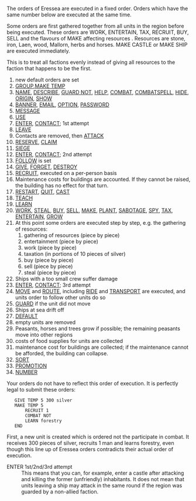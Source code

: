 The orders of Eressea are executed in a fixed order. Orders which have the same number below are executed at the same time.

Some orders are first gathered together from all units in the region before being executed. These orders are WORK, ENTERTAIN, TAX, RECRUIT, BUY, SELL and the flavours of MAKE affecting resources . Resources are stone, iron, Laen, wood, Mallorn, herbs and horses. MAKE CASTLE or MAKE SHIP are executed immediately.

This is to treat all factions evenly instead of giving all resources to the faction that happens to be the first.


# new default orders are set
# [[GROUP]],[[MAKE TEMP]]
# [[NAME]], [[DESCRIBE]], [[GUARD NOT]], [[HELP|HELP]], [[COMBAT|COMBAT]], [[COMBATSPELL]], [[HIDE]], [[ORIGIN]], [[SHOW]]
# [[BANNER|BANNER]], [[EMAIL]], [[OPTION]], [[PASSWORD]]
# [[MESSAGE]]
# [[USE]]
# [[ENTER]], [[CONTACT]]; 1st attempt
# [[LEAVE]]
# Contacts are removed, then [[ATTACK|ATTACK]]
# [[RESERVE]], [[CLAIM]]
# [[SIEGE]]
# [[ENTER]], [[CONTACT]]; 2nd attempt
# [[FOLLOW]] is set
# [[GIVE]], [[FORGET]], [[DESTROY]]
# [[RECRUIT]], executed on a per-person basis
# Maintenance costs for buildings are accounted. If they cannot be raised, the building has no effect for that turn.
# [[RESTART]], [[QUIT]], [[CAST]]
# [[TEACH]]
# [[LEARN]]
# [[WORK|WORK]], [[STEAL]], [[BUY|BUY]], [[SELL|SELL]], [[MAKE]], [[PLANT]], [[SABOTAGE]], [[SPY]], [[TAX]], [[ENTERTAIN|ENTERTAIN]], [[GROW]]
# At this point some orders are executed step by step, e.g. the gathering of resources:
## gathering of resources (piece by piece)
## entertainment (piece by piece)
## work (piece by piece)
## taxation (in portions of 10 pieces of silver)
## buy (piece by piece)
## sell (piece by piece)
## steal (piece by piece)
# Ships with a too small crew suffer damage
# [[ENTER]], [[CONTACT]]; 3rd attempt
# [[MOVE]] and [[ROUTE]], including [[RIDE]] and [[TRANSPORT]] are executed, and units order to follow other units do so
# [[GUARD|GUARD]] if the unit did not move
# Ships at sea drift off
# [[DEFAULT]]
# empty units are removed
# Peasants, horses and trees grow if possible; the remaining peasants move into other regions
# costs of food supplies for units are collected
# maintenance cost for buildings are collected; if the maintenance cannot be afforded, the building can collapse.
# [[SORT]]
# [[PROMOTION]]
# [[NUMBER]]

Your orders do not have to reflect this order of execution. It is perfectly legal to submit these orders:

<pre>   GIVE TEMP 5 300 silver
   MAKE TEMP 5
       RECRUIT 1
       COMBAT NOT
       LEARN forestry
   END</pre>
First, a new unit is created which is ordered not the participate in combat. It receives 300 pieces of silver, recruits 1 man and learns forestry, even though this line up of Eressea orders contradicts their actual order of execution.

;  ENTER 1st/2nd/3rd attempt 
: This means that you can, for example, enter a castle after attacking and killing the former (unfriendly) inhabitants. It does not mean that units leaving a ship may attack in the same round if the region was guarded by a non-allied faction.

